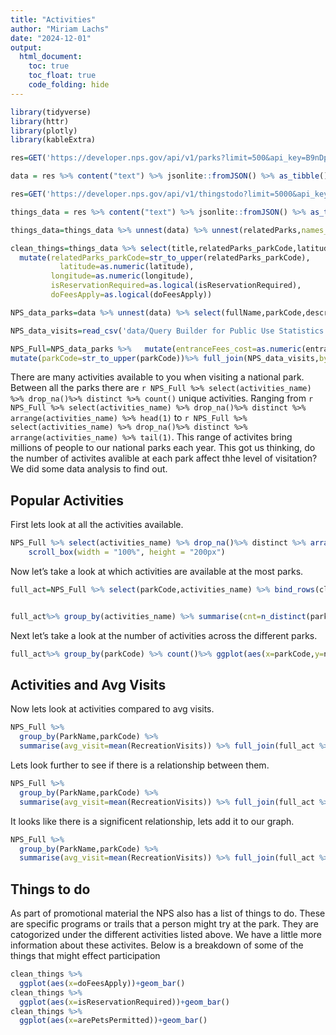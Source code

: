 ```yaml
---
title: "Activities"
author: "Miriam Lachs"
date: "2024-12-01"
output: 
  html_document:
    toc: true
    toc_float: true
    code_folding: hide
---
```



```r
library(tidyverse)
library(httr)
library(plotly)
library(kableExtra)
```


```r
res=GET('https://developer.nps.gov/api/v1/parks?limit=500&api_key=B9nDpbkbrb3kSOjz6kXSxMJ3d6MSpUvt1QqYdeyn')

data = res %>% content("text") %>% jsonlite::fromJSON() %>% as_tibble()
```

```r
res=GET('https://developer.nps.gov/api/v1/thingstodo?limit=5000&api_key=B9nDpbkbrb3kSOjz6kXSxMJ3d6MSpUvt1QqYdeyn')

things_data = res %>% content("text") %>% jsonlite::fromJSON() %>% as_tibble()

things_data=things_data %>% unnest(data) %>% unnest(relatedParks,names_sep = "_") %>% unnest(activities,names_sep = "_")

clean_things=things_data %>% select(title,relatedParks_parkCode,latitude,longitude,isReservationRequired,arePetsPermittedWithRestrictions,activities_id,activities_name,doFeesApply,arePetsPermitted,season,timeOfDay) %>%
  mutate(relatedParks_parkCode=str_to_upper(relatedParks_parkCode),
           latitude=as.numeric(latitude),
         longitude=as.numeric(longitude),
         isReservationRequired=as.logical(isReservationRequired),
         doFeesApply=as.logical(doFeesApply))
```

```r
NPS_data_parks=data %>% unnest(data) %>% select(fullName,parkCode,description,latitude,longitude,activities,states,entranceFees,operatingHours,designation) %>% unnest(activities,names_sep = '_') %>% unnest(entranceFees,names_sep = '_') %>% unnest(operatingHours,names_sep = '_') 

NPS_data_visits=read_csv('data/Query Builder for Public Use Statistics (1979 - Last Calendar Year).csv')

NPS_Full=NPS_data_parks %>%   mutate(entranceFees_cost=as.numeric(entranceFees_cost)) %>% 
mutate(parkCode=str_to_upper(parkCode))%>% full_join(NPS_data_visits,by=join_by('parkCode'=='UnitCode'))
```

There are many activities available to you when visiting a national park. Between all the parks there are `r NPS_Full %>% select(activities_name) %>% drop_na()%>% distinct %>% count()` unique activities. Ranging from `r NPS_Full %>% select(activities_name) %>% drop_na()%>% distinct %>% arrange(activities_name) %>% head(1)` to `r NPS_Full %>% select(activities_name) %>% drop_na()%>% distinct %>% arrange(activities_name) %>% tail(1)`. This range of activites bring millions of people to our national parks each year. This got us thinking, do the number of activites avalible at each park affect thhe level of visitation? We did some data analysis to find out. 

## Popular Activities

First lets look at all the activities available. 

```r
NPS_Full %>% select(activities_name) %>% drop_na()%>% distinct %>% arrange(activities_name) %>% knitr::kable() %>% kable_styling() %>%
    scroll_box(width = "100%", height = "200px")
```

Now let's take a look at which activities are available at the most parks.
```r
full_act=NPS_Full %>% select(parkCode,activities_name) %>% bind_rows(clean_things %>% select(relatedParks_parkCode,activities_name) %>% mutate(parkCode=relatedParks_parkCode)) %>% select(parkCode,activities_name) %>% distinct() %>% drop_na()


full_act%>% group_by(activities_name) %>% summarise(cnt=n_distinct(parkCode)) %>% mutate(activities_name=fct_reorder(activities_name,desc(cnt))) %>% top_n(10) %>%  ggplot(aes(x=activities_name,y=cnt))+geom_col()+theme(axis.text.x = element_text(angle = 90, vjust = 0.5, hjust=1))
```

Next let's take a look at the number of activities across the different parks. 

```r


full_act%>% group_by(parkCode) %>% count()%>% ggplot(aes(x=parkCode,y=n))+geom_point()+theme(axis.text.x = element_text(angle = 90, vjust = 0.5, hjust=1))
```


## Activities and Avg Visits

Now lets look at activities compared to avg visits.

```r
NPS_Full %>%
  group_by(ParkName,parkCode) %>% 
  summarise(avg_visit=mean(RecreationVisits)) %>% full_join(full_act %>% group_by(parkCode) %>% count(),by='parkCode') %>% ggplot(aes(x=n,y=avg_visit))+geom_point()
```

Lets look further to see if there is a relationship between them.

```r

NPS_Full %>%
  group_by(ParkName,parkCode) %>% 
  summarise(avg_visit=mean(RecreationVisits)) %>% full_join(full_act %>% group_by(parkCode) %>% count(),by='parkCode')%>%   lm(avg_visit~ n,data=.) %>% broom::tidy()
```

It looks like there is a significent relationship, lets add it to our graph.

```r
NPS_Full %>%
  group_by(ParkName,parkCode) %>% 
  summarise(avg_visit=mean(RecreationVisits)) %>% full_join(full_act %>% group_by(parkCode) %>% count(),by='parkCode') %>% ggplot(aes(x=n,y=avg_visit))+geom_point()+stat_smooth(method = 'lm')
```

## Things to do 

As part of promotional material the NPS also has a list of things to do. These are specific programs or trails that a person might try at the park. They are catogorized under the different activities listed above. We have a little more information about these activites. Below is a breakdown of some of the things that might effect participation 
```r

clean_things %>% 
  ggplot(aes(x=doFeesApply))+geom_bar()
clean_things %>% 
  ggplot(aes(x=isReservationRequired))+geom_bar()
clean_things %>% 
  ggplot(aes(x=arePetsPermitted))+geom_bar()

```

